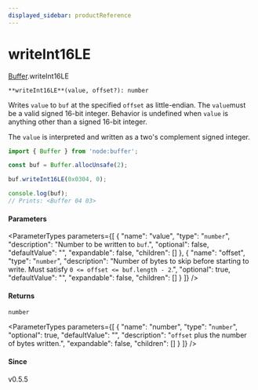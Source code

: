 ```yaml
---
displayed_sidebar: productReference
---
```



# writeInt16LE

[Buffer](../../interfaces/Buffer.mdx).writeInt16LE

`**writeInt16LE**(value, offset?): number`

Writes `value` to `buf` at the specified `offset` as little-endian.  The `value`must be a valid signed 16-bit integer. Behavior is undefined when `value` is
anything other than a signed 16-bit integer.

The `value` is interpreted and written as a two's complement signed integer.

```js
import { Buffer } from 'node:buffer';

const buf = Buffer.allocUnsafe(2);

buf.writeInt16LE(0x0304, 0);

console.log(buf);
// Prints: <Buffer 04 03>
```

#### Parameters

<ParameterTypes parameters={[
  {
    "name": "value",
    "type": "`number`",
    "description": "Number to be written to `buf`.",
    "optional": false,
    "defaultValue": "",
    "expandable": false,
    "children": []
  },
  {
    "name": "offset",
    "type": "`number`",
    "description": "Number of bytes to skip before starting to write. Must satisfy `0 <= offset <= buf.length - 2`.",
    "optional": true,
    "defaultValue": "",
    "expandable": false,
    "children": []
  }
]} />

#### Returns

`number`

<ParameterTypes parameters={[
  {
    "name": "number",
    "type": "`number`",
    "optional": true,
    "defaultValue": "",
    "description": "`offset` plus the number of bytes written.",
    "expandable": false,
    "children": []
  }
]} />

#### Since

v0.5.5
